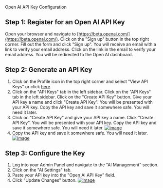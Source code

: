 Open AI API Key Configuration

## Step 1: Register for an Open AI API Key
Open your browser and navigate to [https://beta.openai.com/](https://beta.openai.com/). Click on the "Sign up" button in the top right corner. Fill out the form and click "Sign up". You will receive an email with a link to verify your email address. Click on the link in the email to verify your email address. You will be redirected to the Open AI dashboard.

## Step 2: Generate an API Key
1. Click on the Profile icon in the top right corner and select "View API Keys" or click [here](https://platform.openai.com/account/api-keys).
2. Click on the "API Keys" tab in the left sidebar.
Click on the "API Keys" tab in the left sidebar. Click on the "Create API Key" button. Give your API key a name and click "Create API Key". You will be presented with your API key. Copy the API key and save it somewhere safe. You will need it later.
3. Click on "Create API Key" and give your API key a name. Click "Create API Key". You will be presented with your API key. Copy the API key and save it somewhere safe. You will need it later.
[![image](https://www.linkpicture.com/q/Screenshot-from-2023-03-04-17-47-59.png)](https://www.linkpicture.com/view.php?img=LPic64032ffa1c5991038170270)
4. Copy the API key and save it somewhere safe. You will need it later.
[![image](https://www.linkpicture.com/q/Screenshot-from-2023-03-04-17-49-06.png)](https://www.linkpicture.com/view.php?img=LPic6403303c071272083058733)

## Step 3: Configure the Key
1. Log into your Admin Panel and navigate to the "AI Management" section.
2. Click on the "AI Settings" tab.
3. Paste your API key into the "Open AI API Key" field.
4. Click "Update Changes" button.
[![image](https://www.linkpicture.com/q/Screenshot-from-2023-03-19-17-17-06.png)](https://www.linkpicture.com/view.php?img=LPic6416f316d41bb1928493129)

